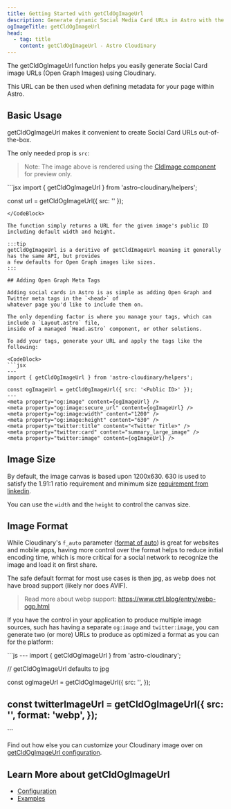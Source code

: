 ```yaml
---
title: Getting Started with getCldOgImageUrl
description: Generate dynamic Social Media Card URLs in Astro with the getCldOgImageUrl helper.
ogImageTitle: getCldOgImageUrl
head:
  - tag: title
    content: getCldOgImageUrl - Astro Cloudinary
---
```



The getCldOgImageUrl function helps you easily generate Social Card image URLs (Open Graph Images) using Cloudinary.

This URL can be then used when defining metadata for your page within Astro.

## Basic Usage

getCldOgImageUrl makes it convenient to create Social Card URLs out-of-the-box.

The only needed prop is `src`:

<HeaderImage>
  <CldImage
    src={getCldOgImageUrl({
      src: "cld-sample-4",
      version: 1
    })}
    width="1200"
    height="630"
    sizes="(max-width: 480px) 100vw, 50vw"
    alt=""
  />
</HeaderImage>

> Note: The image above is rendered using the [CldImage component](/cldimage/basic-usage) for preview only.

<CodeBlock alwaysExpanded>
```jsx
import { getCldOgImageUrl } from 'astro-cloudinary/helpers';

const url = getCldOgImageUrl({ src: '<Public ID>' });
```
</CodeBlock>

The function simply returns a URL for the given image's public ID including default width and height.

:::tip
getCldOgImageUrl is a deritive of getCldImageUrl meaning it generally has the same API, but provides
a few defaults for Open Graph images like sizes.
:::

## Adding Open Graph Meta Tags

Adding social cards in Astro is as simple as adding Open Graph and Twitter meta tags in the `<head>` of
whatever page you'd like to include them on.

The only depending factor is where you manage your tags, which can include a `Layout.astro` file, 
inside of a managed `Head.astro` component, or other solutions.

To add your tags, generate your URL and apply the tags like the following:

<CodeBlock>
```jsx
---
import { getCldOgImageUrl } from 'astro-cloudinary/helpers';

const ogImageUrl = getCldOgImageUrl({ src: '<Public ID>' });
---
<meta property="og:image" content={ogImageUrl} />
<meta property="og:image:secure_url" content={ogImageUrl} />
<meta property="og:image:width" content="1200" />
<meta property="og:image:height" content="630" />
<meta property="twitter:title" content="<Twitter Title>" />
<meta property="twitter:card" content="summary_large_image" />
<meta property="twitter:image" content={ogImageUrl} />
```
</CodeBlock>

## Image Size

By default, the image canvas is based upon 1200x630. 630 is used to satisfy the 1.91:1 ratio requirement and minimum size
[requirement from linkedin](https://www.linkedin.com/help/linkedin/answer/a521928/make-your-website-shareable-on-linkedin).

You can use the `width` and the `height` to control the canvas size.

## Image Format

While Cloudinary's `f_auto` parameter ([format of auto](https://cloudinary.com/documentation/image_optimization#how_to_optimize_image_format)) is great for websites and mobile apps, having more control over the format helps to reduce initial encoding time, which is more critical for a social network to recognize the image and load it on first share.

The safe default format for most use cases is then jpg, as webp does not have broad support (likely nor does AVIF).

> Read more about webp support: https://www.ctrl.blog/entry/webp-ogp.html

If you have the control in your application to produce multiple image sources, such has having a
separate `og:image` and `twitter:image`, you can generate two (or more) URLs to produce as optimized
a format as you can for the platform:

<CodeBlock>
```js
---
import { getCldOgImageUrl } from 'astro-cloudinary';

// getCldOgImageUrl defaults to jpg

const ogImageUrl = getCldOgImageUrl({
  src: '<Public ID>',
});

const twitterImageUrl = getCldOgImageUrl({
  src: '<Public ID>',
  format: 'webp',
});
---
<meta property="og:image" content={ogImageUrl} />
<meta property="og:image:secure_url" content={ogImageUrl} />
<meta property="og:image:width" content="1200" />
<meta property="og:image:height" content="630" />
<meta property="twitter:title" content="<Twitter Title>" />
<meta property="twitter:card" content="summary_large_image" />
<meta property="twitter:image" content={twitterImageUrl} />
```
</CodeBlock>

Find out how else you can customize your Cloudinary image over on [getCldOgImageUrl configuration](/getcldogimageurl/configuration).

## Learn More about getCldOgImageUrl
* [Configuration](/getcldogimageurl/configuration)
* [Examples](/getcldogimageurl/examples)